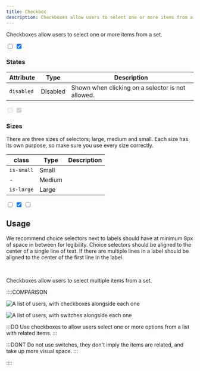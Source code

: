 ```yaml
---
title: Checkbox
description: Checkboxes allow users to select one or more items from a set.
---
```


Checkboxes allow users to select one or more items from a set.

<Preview center>
  <input type="checkbox" />
  <input type="checkbox" checked />
</Preview>

### States

| Attribute  | Type     | Description                                       |
| ---------- | -------- | ------------------------------------------------- |
| `disabled` | Disabled | Shown when clicking on a selector is not allowed. |

<Preview center>
  <input type="checkbox" disabled /> <input type="checkbox" checked disabled />
</Preview>

### Sizes

There are three sizes of selectors; large, medium and small. Each size has its own purpose, so make sure you use every size correctly.

| class      | Type   | Description |
| ---------- | ------ | ----------- |
| `is-small` | Small  |             |
| -          | Medium |             |
| `is-large` | Large  |             |

<Preview center>
  <div class="u-flex u-flex-vertical u-gap-16 ">
    <div class="u-flex u-gap-16 u-main-center u-cross-center">
      <input type="checkbox" class="is-small" />
      <input type="checkbox" checked />
      <input type="checkbox" class="is-large" />
    </div>
  </div>
</Preview>

## Usage

We recommend choice selectors next to labels should have at minimum 8px of space in between for legibility. Choice selectors should be aligned to the center of a single line of text. If there are multiple lines in a label should be aligned to the center of the first line in the label.

<br />

Checkboxes allow users to select multiple items from a set.

::::COMPARISON

![A list of users, with checkboxes alongside each one](/images/selectors-1.svg)

![A list of users, with switches alongside each one](/images/selectors-2.svg)

:::DO
Use checkboxes to allow users select one or more options from a list with related items.
:::

:::DONT
Do not use switches, they don't imply the items are related, and take up more visual space.
:::

::::
